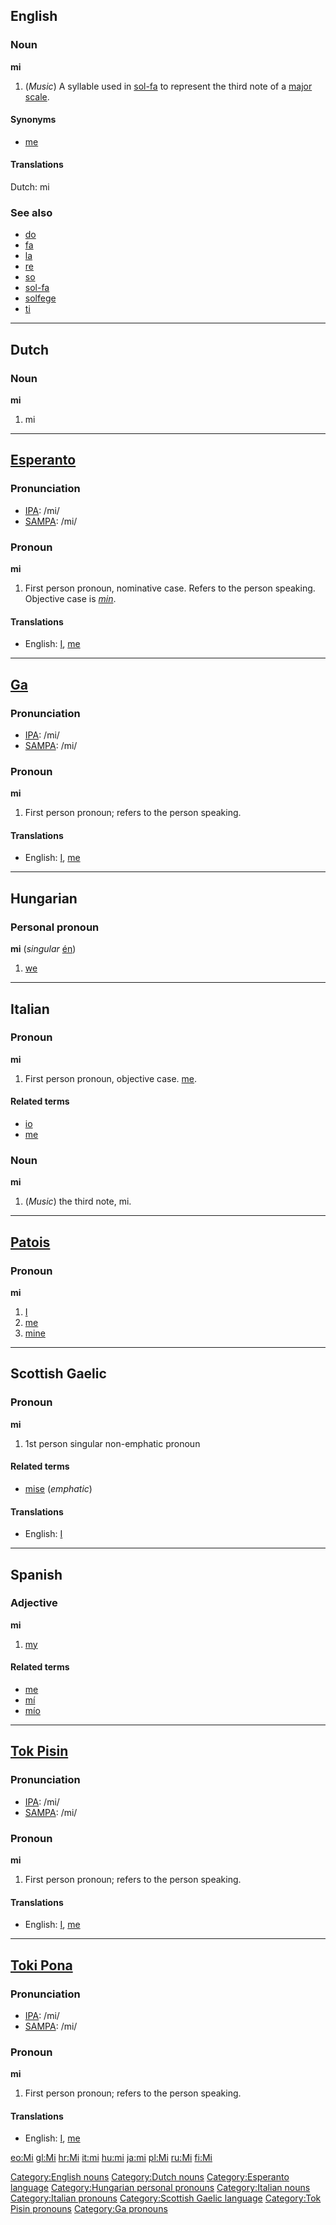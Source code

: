 ==English==
===Noun===
'''mi'''

#(''Music'') A syllable used in [[sol-fa]] to represent the third note of a [[major scale]].

====Synonyms====
*[[me]]

====Translations====
Dutch: mi

===See also===
*[[do]]
*[[fa]]
*[[la]]
*[[re]]
*[[so]]
*[[sol-fa]]
*[[solfege]]
*[[ti]]

----

==Dutch==
===Noun===
'''mi'''

#mi

----

==[[Esperanto]]==
===Pronunciation===
* [[Wiktionary:Pronunciation_key|IPA]]: /mi/
* [[Wiktionary:Pronunciation_key|SAMPA]]: /mi/

===Pronoun===
'''mi'''

#First person pronoun, nominative case.  Refers to the person speaking.  Objective case is ''[[min]]''.

==== Translations ====
*English: [[I]], [[me]]

----

==[[Ga]]==
===Pronunciation===
* [[Wiktionary:Pronunciation_key|IPA]]: /mi/
* [[Wiktionary:Pronunciation_key|SAMPA]]: /mi/

===Pronoun===
'''mi'''
# First person pronoun; refers to the person speaking.

====Translations====
* English: [[I]], [[me]]

----

==Hungarian==
===Personal pronoun===
'''mi''' (''singular'' [[én]])

# [[we]]

----

==Italian==
===Pronoun===
'''mi'''

# First person pronoun, objective case. [[me]].

====Related terms====
*[[io]]
*[[me#Italian|me]]

===Noun===
'''mi'''

# (''Music'') the third note, mi.

----

==[[Patois]]==
===Pronoun===
'''mi'''

# [[I]]
# [[me]]
# [[mine]]

----

==Scottish Gaelic==
===Pronoun===
'''mi'''

# 1st person singular non-emphatic pronoun

====Related terms====
*[[mise]] (''emphatic'')

====Translations====
*English: [[I]]

----

==Spanish==
===Adjective===
'''mi'''

# [[my]]

====Related terms====
*[[me]]
*[[mí]]
*[[mío]]

----

==[[Tok Pisin]]==
===Pronunciation===
* [[Wiktionary:Pronunciation_key|IPA]]: /mi/
* [[Wiktionary:Pronunciation_key|SAMPA]]: /mi/

===Pronoun===
'''mi'''

#First person pronoun; refers to the person speaking.

==== Translations ====
*English: [[I]], [[me]]

----

==[[Toki Pona]]==
===Pronunciation===
* [[Wiktionary:Pronunciation_key|IPA]]: /mi/
* [[Wiktionary:Pronunciation_key|SAMPA]]: /mi/

===Pronoun===
'''mi'''

#First person pronoun; refers to the person speaking.

==== Translations ====
*English: [[I]], [[me]]

[[Category:English nouns]][[Category:Dutch nouns]][[Category:Esperanto language]][[Category:Hungarian personal pronouns]][[Category:Italian nouns]][[Category:Italian pronouns]][[Category:Scottish Gaelic language]][[Category:Tok Pisin pronouns]][[Category:Ga pronouns]]

[[eo:Mi]]
[[gl:Mi]]
[[hr:Mi]]
[[it:mi]]
[[hu:mi]]
[[ja:mi]]
[[pl:Mi]]
[[ru:Mi]]
[[fi:Mi]]